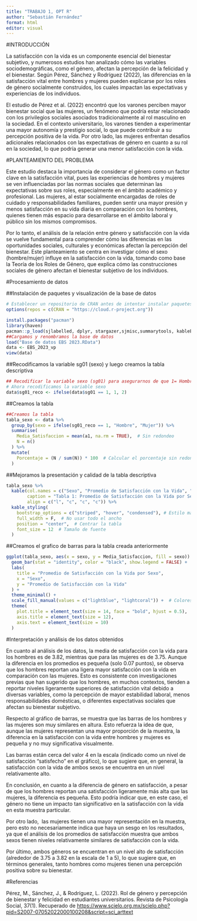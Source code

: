 ```yaml
---
title: "TRABAJO 1, OPT R"
author: "Sebastián Fernández"
format: html
editor: visual
---
```


#INTRODUCCIÓN

La satisfacción con la vida es un componente esencial del bienestar subjetivo, y numerosos estudios han analizado cómo las variables sociodemográficas, como el género, afectan la percepción de la felicidad y el bienestar. Según Pérez, Sánchez y Rodríguez (2022), las diferencias en la satisfacción vital entre hombres y mujeres pueden explicarse por los roles de género socialmente construidos, los cuales impactan las expectativas y experiencias de los individuos.

El estudio de Pérez et al. (2022) encontró que los varones perciben mayor bienestar social que las mujeres, un fenómeno que podría estar relacionado con los privilegios sociales asociados tradicionalmente al rol masculino en la sociedad. En el contexto universitario, los varones tienden a experimentar una mayor autonomía y prestigio social, lo que puede contribuir a su percepción positiva de la vida. Por otro lado, las mujeres enfrentan desafíos adicionales relacionados con las expectativas de género en cuanto a su rol en la sociedad, lo que podría generar una menor satisfacción con la vida.

#PLANTEAMIENTO DEL PROBLEMA

Este estudio destaca la importancia de considerar el género como un factor clave en la satisfacción vital, pues las experiencias de hombres y mujeres se ven influenciadas por las normas sociales que determinan las expectativas sobre sus roles, especialmente en el ámbito académico y profesional. Las mujeres, al estar socialmente encargadas de roles de cuidado y responsabilidades familiares, pueden sentir una mayor presión y menos satisfacción en su vida diaria en comparación con los hombres, quienes tienen más espacio para desarrollarse en el ámbito laboral y público sin los mismos compromisos.

Por lo tanto, el análisis de la relación entre género y satisfacción con la vida se vuelve fundamental para comprender cómo las diferencias en las oportunidades sociales, culturales y económicas afectan la percepción del bienestar. Este planteamiento se centra en investigar cómo el sexo (hombre/mujer) influye en la satisfacción con la vida, tomando como base la Teoría de los Roles de Género, que explica cómo las construcciones sociales de género afectan el bienestar subjetivo de los individuos.

#Procesamiento de datos

##Instalación de paquetes y visualización de la base de datos

```r
# Establecer un repositorio de CRAN antes de intentar instalar paquetes
options(repos = c(CRAN = "https://cloud.r-project.org")) 

install.packages("pacman")
library(haven) 
pacman::p_load(sjlabelled, dplyr, stargazer,sjmisc,summarytools, kableExtra,sjPlot, corrplot, ggplot2) 
##Cargamos y renombramos la base de datos 
load("Base de datos EBS 2023.RData") 
data <- EBS_2023_vp 
view(data) 
```

##Recodificamos la variable sg01 (sexo) y luego creamos la tabla descriptiva

```r
## Recodificar la variable sexo (sg01) para asegurarnos de que 1= Hombre y 2 = Mujer
# Ahora recodificamos la variable sexo
data$sg01_reco <- ifelse(data$sg01 == 1, 1, 2) 

```

##Creamos la tabla

```r
##Creamos la tabla 
tabla_sexo <- data %>%
  group_by(sexo = ifelse(sg01_reco == 1, "Hombre", "Mujer")) %>%
  summarise(
    Media_Satisfaccion = mean(a1, na.rm = TRUE),  # Sin redondeo
    N = n()
  ) %>%
  mutate(
    Porcentaje = (N / sum(N)) * 100  # Calcular el porcentaje sin redondeo
  ) 
```

##Mejoramos la presentación y calidad de la tabla descriptiva

```r
tabla_sexo %>%
  kable(col.names = c("Sexo", "Promedio de Satisfacción con la Vida", "Número de Observaciones", "Porcentaje"),
        caption = "Tabla 1: Promedio de Satisfacción con la Vida por Sexo",
        align = c("l", "c", "c", "c")) %>%
  kable_styling(
    bootstrap_options = c("striped", "hover", "condensed"), # Estilo más claro con líneas alternadas
    full_width = F,  # No usar todo el ancho
    position = "center",  # Centrar la tabla
    font_size = 12  # Tamaño de fuente
  ) 
```

##Creamos el grafico de barras para la tabla creada anteriormente

```r
ggplot(tabla_sexo, aes(x = sexo, y = Media_Satisfaccion, fill = sexo)) +
  geom_bar(stat = "identity", color = "black", show.legend = FALSE) +
  labs(
    title = "Promedio de Satisfacción con la Vida por Sexo",
    x = "Sexo",
    y = "Promedio de Satisfacción con la Vida"
  ) +
  theme_minimal() +
  scale_fill_manual(values = c("lightblue", "lightcoral")) +  # Colores personalizados
  theme(
    plot.title = element_text(size = 14, face = "bold", hjust = 0.5),
    axis.title = element_text(size = 12),
    axis.text = element_text(size = 10)
  )  
```

#Interpretación y análisis de los datos obtenidos

En cuanto al análisis de los datos, la media de satisfacción con la vida para los hombres es de 3.82, mientras que para las mujeres es de 3.75. Aunque la diferencia en los promedios es pequeña (solo 0.07 puntos), se observa que los hombres reportan una ligera mayor satisfacción con la vida en comparación con las mujeres. Esto es consistente con investigaciones previas que han sugerido que los hombres, en muchos contextos, tienden a reportar niveles ligeramente superiores de satisfacción vital debido a diversas variables, como la percepción de mayor estabilidad laboral, menos responsabilidades domésticas, o diferentes expectativas sociales que afectan su bienestar subjetivo.

Respecto al gráfico de barras, se muestra que las barras de los hombres y las mujeres son muy similares en altura. Esto refuerza la idea de que, aunque las mujeres representan una mayor proporción de la muestra, la diferencia en la satisfacción con la vida entre hombres y mujeres es pequeña y no muy significativa visualmente.

Las barras están cerca del valor 4 en la escala (indicado como un nivel de satisfacción "satisfecho" en el gráfico), lo que sugiere que, en general, la satisfacción con la vida de ambos sexos se encuentra en un nivel relativamente alto.

En conclusión, en cuanto a la diferencia de género en satisfacción, a pesar de que los hombres reportan una satisfacción ligeramente más alta que las mujeres, la diferencia es pequeña. Esto podría indicar que, en este caso, el género no tiene un impacto tan significativo en la satisfacción con la vida en esta muestra particular.

Por otro lado,  las mujeres tienen una mayor representación en la muestra, pero esto no necesariamente indica que haya un sesgo en los resultados, ya que el análisis de los promedios de satisfacción muestra que ambos sexos tienen niveles relativamente similares de satisfacción con la vida.

Por último, ambos géneros se encuentran en un nivel alto de satisfacción (alrededor de 3.75 a 3.82 en la escala de 1 a 5), lo que sugiere que, en términos generales, tanto hombres como mujeres tienen una percepción positiva sobre su bienestar.

#Referencias

Pérez, M., Sánchez, J., & Rodríguez, L. (2022). Rol de género y percepción de bienestar y felicidad en estudiantes universitarios. Revista de Psicología Social, 37(1). Recuperado de <https://www.scielo.org.mx/scielo.php?pid=S2007-07052022000100208&script=sci_arttext>
